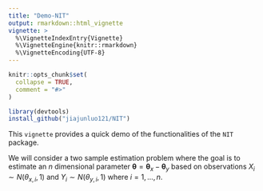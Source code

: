 ```yaml
---
title: "Demo-NIT"
output: rmarkdown::html_vignette
vignette: >
  %\VignetteIndexEntry{Vignette}
  %\VignetteEngine{knitr::rmarkdown}
  %\VignetteEncoding{UTF-8}
---
```


```r
knitr::opts_chunk$set(
  collapse = TRUE,
  comment = "#>"
)
```

```r
library(devtools)
install_github("jiajunluo121/NIT")
```

This `vignette` provides a quick demo of the functionalities of the `NIT` package. 

We will consider a two sample estimation problem where the goal is to estimate an $n$ dimensional parameter $\boldsymbol{\theta} =\boldsymbol{\theta}_x-\boldsymbol{\theta}_y$ based on observations $X_i\sim N(\theta_{x,i},1)$ and $Y_i\sim N(\theta_{y,i},1)$ where $i=1,\ldots,n$.

